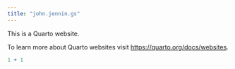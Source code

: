 ```yaml
---
title: "john.jennin.gs"
---
```


This is a Quarto website.

To learn more about Quarto websites visit <https://quarto.org/docs/websites>.

```r
1 + 1
```
